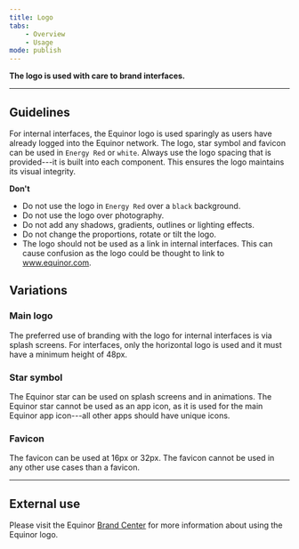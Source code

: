 ```yaml
---
title: Logo
tabs:
    - Overview
    - Usage
mode: publish
---
```



**The logo is used with care to brand interfaces.**
<!--One to two sentences as an introduction to the component-->

***

## Guidelines
<!--List how to use it, sizes, widths, grid interactions, color allowances -->

For internal interfaces, the Equinor logo is used sparingly as users have already logged into the Equinor network. The logo, star symbol and favicon can be used in `Energy Red` or `white`. Always use the logo spacing that is provided---it is built into each component. This ensures the logo maintains its visual integrity. 


**Don't**
<!--Bullet point list if needed -->

* Do not use the logo in `Energy Red` over a `black` background. 
* Do not use the logo over photography.
* Do not add any shadows, gradients, outlines or lighting effects. 
* Do not change the proportions, rotate or tilt the logo.
* The logo should not be used as a link in internal interfaces. This can cause confusion as the logo could be thought to link to www.equinor.com. 


## Variations 


<!--One ### heading per frame in Figma, explaining each component in that frame. One 'content' section per variation if needed -->
### Main logo

The preferred use of branding with the logo for internal interfaces is via splash screens. For interfaces, only the horizontal logo is used and it must have a minimum height of 48px.

<Embed url="https://www.figma.com/file/BQjYMxdSdgRkdhKTDDU7L4KU/Assets?node-id=71%3A107" />


### Star symbol

The Equinor star can be used on splash screens and in animations. The Equinor star cannot be used as an app icon, as it is used for the main Equinor app icon---all other apps should have unique icons.

<Embed url="https://www.figma.com/file/BQjYMxdSdgRkdhKTDDU7L4KU/Assets?node-id=71%3A141" />


### Favicon

The favicon can be used at 16px or 32px. The favicon cannot be used in any other use cases than a favicon. 

<Embed url="https://www.figma.com/file/BQjYMxdSdgRkdhKTDDU7L4KU/Assets?node-id=71%3A172" />


*** 

## External use

Please visit the Equinor [Brand Center](https://communicationtoolbox.equinor.com/brandcenter/en/equinorbc/component/default/97 "Brand Center Toolbox Guidelines") for more information about using the Equinor logo. 
